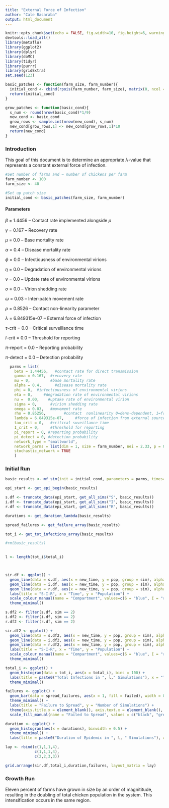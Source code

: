 ```yaml
---
title: "External Force of Infection"
author: "Cale Basaraba"
output: html_document
---
```



```r
knitr::opts_chunk$set(echo = FALSE, fig.width=10, fig.height=6, warning = FALSE)
devtools::load_all()
library(metaflu)
library(ggplot2)
library(dplyr)
library(doMC)
library(tidyr)
library(purrr)
library(gridExtra)
set.seed(123)
```

```r

basic_patches <- function(farm_size, farm_number){
  initial_cond <- cbind(rpois(farm_number, farm_size), matrix(0, ncol = 3, nrow = farm_number))
  return(initial_cond)
}

grow_patches <- function(basic_cond){
  s_num <- round(nrow(basic_cond)*1/9)
  new_cond <- basic_cond
  grow_rows <- sample.int(nrow(new_cond), s_num)
  new_cond[grow_rows,1] <- new_cond[grow_rows,1]*10
  return(new_cond)
}

```

### Introduction

This goal of this document is to determine an appropriate $\lambda$-value that represents a constant external force of infection. 

```r
#Set number of farms and ~ number of chickens per farm
farm_number <- 100
farm_size <- 40

#Set up patch size
initial_cond <- basic_patches(farm_size, farm_number)

```

#### Parameters

$\beta$ = 1.4456 -- Contact rate implemented alongside $\rho$

$\gamma$ = 0.167 -- Recovery rate

$\mu$ = 0.0 -- Base mortality rate

$\alpha$ = 0.4 -- Disease mortality rate

$\phi$ = 0.0 -- Infectiousness of environmental virions

$\eta$ = 0.0 -- Degradation of environmental virions

$\nu$ = 0.0 -- Update rate of environmental virions

$\sigma$ = 0.0 -- Virion shedding rate

$\omega$ = 0.03 -- Inter-patch movement rate

$\rho$ = 0.8526 -- Contact non-linearity parameter

$\lambda$ = 6.849315e-07 -- External force of infection

$\tau$-crit = 0.0 -- Critical surveillance time

$I$-crit = 0.0 -- Threshold for reporting

$\pi$-report = 0.0 -- Reporting probability

$\pi$-detect = 0.0 -- Detection probability

```r
  parms = list(
    beta = 1.44456,   #contact rate for direct transmission
    gamma = 0.167,  #recovery rate
    mu = 0,         #base mortality rate
    alpha = 0.4,      #disease mortality rate
    phi = 0,  #infectiousness of environmental virions
    eta = 0,     #degradation rate of environmental virions
    nu =  0.00,    #uptake rate of environmental virion
    sigma = 0,      #virion shedding rate
    omega = 0.03,   #movement rate
    rho = 0.85256,        #contact  nonlinearity 0=dens-dependent, 1=freq-dependent
    lambda = 6.849315e-07,     #force of infection from external sources
    tau_crit = 0,   #critical suveillance time
    I_crit = 0,     #threshold for reporting
    pi_report = 0, #reporting probability
    pi_detect = 0, #detection probability
    network_type = "smallworld",
    network_parms = list(dim = 1, size = farm_number, nei = 2.33, p = 0.0596, multiple = FALSE, loops = FALSE),
    stochastic_network = TRUE
    )
```

### Initial Run

```r
basic_results <- mf_sim(init = initial_cond, parameters = parms, times=1:1825, n_sims = 10)

epi_start <- get_epi_begin(basic_results)

s.df <- truncate_data(epi_start, get_all_sims("S", basic_results))
i.df <- truncate_data(epi_start, get_all_sims("I", basic_results))
r.df <- truncate_data(epi_start, get_all_sims("R", basic_results))

durations <- get_duration_lambda(basic_results)

spread_failures <- get_failure_array(basic_results)

tot_i <- get_tot_infections_array(basic_results)

#rm(basic_results)
  

```

```r
l <- length(tot_i$total_i)



sir.df <- ggplot() +
  geom_line(data = s.df, aes(x = new_time, y = pop, group = sim), alpha = 0.5, color = "blue") +
  geom_line(data = i.df, aes(x = new_time, y = pop, group = sim), alpha = 0.5, color = "red") +
  geom_line(data = r.df, aes(x = new_time, y = pop, group = sim), alpha = 0.5, color = "green") +
  labs(title = "S-I-R", x = "Time", y = "Population") +
  scale_colour_manual(name = "Compartment", values=c(S = "blue", I = "red", R = "green")) +
  theme_minimal()

s.df2 <- filter(s.df, sim == 2)
i.df2 <- filter(i.df, sim == 2)
r.df2 <- filter(r.df, sim == 2)

sir.df2 <- ggplot() +
  geom_line(data = s.df2, aes(x = new_time, y = pop, group = sim), alpha = 0.5, color = "blue") +
  geom_line(data = i.df2, aes(x = new_time, y = pop, group = sim), alpha = 0.5, color = "red") +
  geom_line(data = r.df2, aes(x = new_time, y = pop, group = sim), alpha = 0.5, color = "green") +
  labs(title = "S-I-R", x = "Time", y = "Population") +
  scale_colour_manual(name = "Compartment", values=c(S = "blue", I = "red", R = "green")) +
  theme_minimal()

total_i <- ggplot() +
  geom_histogram(data = tot_i, aes(x = total_i), bins = 100) +
  labs(title = paste0("Total Infections in ", l," Simulations"), x = "Total Infections", y = "Number of Simulations") +
  theme_minimal()

failures <- ggplot() +
  geom_bar(data = spread_failures, aes(x = 1, fill = failed), width = 0.1) +
  theme_minimal() +
  labs(title = "Failure to Spread", y = "Number of Simulations") +
  theme(axis.title.x = element_blank(), axis.text.x = element_blank(), axis.ticks.x = element_blank()) +
  scale_fill_manual(name = "Failed to Spread", values = c("black", "grey")) 

duration <- ggplot() +
  geom_histogram(aes(x = durations), binwidth = 0.5) +
  theme_minimal() +
  labs(title = paste0("Duration of Epidemic in ", l, " Simulations"), x = "Duration in Days", y = "Number of Simulations")

lay <- rbind(c(1,1,1,4),
             c(1,1,1,4),
             c(2,2,3,3))

grid.arrange(sir.df,total_i,duration,failures, layout_matrix = lay)

```

### Growth Run

Eleven percent of farms have grown in size by an order of magnititude, resulting in the doubling of total chicken population in the system. This intensification occurs in the same region.


